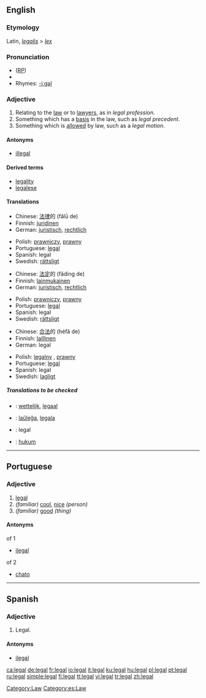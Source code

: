 ==English==

{{rank|winter|expect|nation|964|legal|spread|enter|consider}}

===Etymology===
Latin, ''[[legalis]]'' > ''[[lex]]''

===Pronunciation===
* ([[RP]]) {{IPA|/liːɡl/}}
*{{audio|en-us-legal.ogg|Audio (US)}}
*Rhymes: [[Rhymes:English:-iːɡəl|-iːɡəl]]

===Adjective===
{{en-adj}}

# Relating to the [[law]] or to [[lawyer]]s, as in ''legal profession''.
# Something which has a [[basis]] in the law, such as ''legal precedent''.
# Something which is [[allow]]ed by law, such as a ''legal motion''.

====Antonyms====
*[[illegal]]

====Derived terms====
*[[legality]]
*[[legalese]]

====Translations====
{{trans-top|Relating to the law or to lawyers}}
*Chinese: [[法律]]的 (fǎlǜ de)
*Finnish: [[juridinen]]
*German: [[juristisch]], [[rechtlich]]
{{trans-mid}}
*Polish: [[prawniczy]], [[prawny]]
*Portuguese: [[legal#Portuguese|legal]]
*Spanish: legal
*Swedish: [[rättsligt]]
{{trans-bottom}}

{{trans-top|Something which has a basis in the law}}
*Chinese: [[法定]]的 (fǎdìng de)
*Finnish: [[lainmukainen]]
*German: [[juristisch]], [[rechtlich]]
{{trans-mid}}
*Polish: [[prawniczy]], [[prawny]]
*Portuguese: [[legal#Portuguese|legal]]
*Spanish: legal
*Swedish: [[rättsligt]]
{{trans-bottom}}

{{trans-top|Something which is allowed by law}}
*Chinese: [[合法]]的 (héfǎ de)
*Finnish: [[laillinen]]
*German: legal
{{trans-mid}}
*Polish: [[legalny]] {{m}}, [[prawny]]
*Portuguese: [[legal#Portuguese|legal]]
*Spanish: legal
*Swedish: [[lagligt]]
{{trans-bottom}}

=====Translations to be checked=====
{{checktrans}}
{{top}}
*{{ttbc|Dutch}}: [[wettelijk]], [[legaal]]
*{{ttbc|Esperanto}}: [[laŭleĝa]], [[legala]]
*{{ttbc|Interlingua}}: legal
{{mid}}
*{{ttbc|Indonesian}}: [[hukum]]
{{bottom}}

[[Category:Law]]

----

==Portuguese==

===Adjective===
{{pt-adj-ng|singular=legal|plural=legais}}

# [[legal#English|legal]]
# ''(familiar)'' [[cool]], [[nice]] ''(person)''
# ''(familiar)'' [[good]] ''(thing)''

====Antonyms====
;of 1
*[[ilegal]]
;of 2
*[[chato]]

----

==Spanish==

===Adjective===
{{es-adj|pl=legales}}

# Legal.

====Antonyms====
*[[ilegal]]

[[Category:es:Law]]

[[ca:legal]]
[[de:legal]]
[[fr:legal]]
[[io:legal]]
[[it:legal]]
[[ku:legal]]
[[hu:legal]]
[[pl:legal]]
[[pt:legal]]
[[ru:legal]]
[[simple:legal]]
[[fi:legal]]
[[tt:legal]]
[[vi:legal]]
[[tr:legal]]
[[zh:legal]]